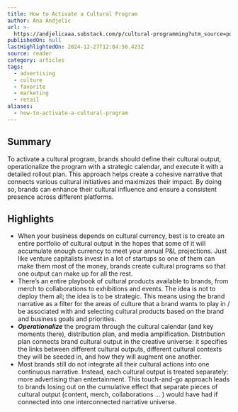 ```yaml
---
title: How to Activate a Cultural Program
author: Ana Andjelic
url: >-
  https://andjelicaaa.substack.com/p/cultural-programming?utm_source=post-email-title&publication_id=18831&post_id=150487346&utm_campaign=email-post-title&isFreemail=false&r=og9hp&triedRedirect=true&utm_medium=email
publishedOn: null
lastHighlightedOn: 2024-12-27T12:04:50.423Z
source: reader
category: articles
tags:
  - advertising
  - culture
  - favorite
  - marketing
  - retail
aliases:
  - how-to-activate-a-cultural-program
---
```

## Summary

To activate a cultural program, brands should define their cultural output, operationalize the program with a strategic calendar, and execute it with a detailed rollout plan. This approach helps create a cohesive narrative that connects various cultural initiatives and maximizes their impact. By doing so, brands can enhance their cultural influence and ensure a consistent presence across different platforms.

## Highlights
- When your business depends on cultural currency, best is to create an entire portfolio of cultural output in the hopes that some of it will accumulate enough currency to meet your annual P&L projections. Just like venture capitalists invest in a lot of startups so one of them can make them most of the money, brands create cultural programs so that one output can make up for all the rest.
- There’s an entire playbook of cultural products available to brands, from merch to collaborations to exhibitions and events. The idea is not to deploy them all; the idea is to be strategic. This means using the brand narrative as a filter for the areas of culture that a brand wants to play in / be associated with and selecting cultural products based on the brand and business goals and priorities.
- ***Operationalize*** the program through the cultural calendar (and key moments there), distribution plan, and media amplification. Distribution plan connects brand cultural output in the creative universe: it specifies the links between different cultural outputs, different cultural contexts they will be seeded in, and how they will augment one another.
- Most brands still do not integrate all their cultural actions into one continuous narrative. Instead, each cultural output is treated separately: more advertising than entertainment. This touch-and-go approach leads to brands losing out on the cumulative effect that separate pieces of cultural output (content, merch, collaborations … ) would have had if connected into one interconnected narrative universe.
